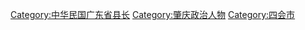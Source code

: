 [[Category:中华民国广东省县长|Category:中华民国广东省县长]]
[[Category:肇庆政治人物|Category:肇庆政治人物]]
[[Category:四会市|Category:四会市]]